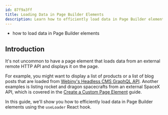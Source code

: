 ```yaml
---
id: 87f9a3ff
title: Loading Data in Page Builder Elements
description: Learn how to efficiently load data in Page Builder elements using the useLoader React hook.
---
```



<Alert type="success" title="What you'll learn">

  - how to load data in Page Builder elements

</Alert>


## Introduction

It's not uncommon to have a page element that loads data from an external remote HTTP API and displays it on the page.  

For example, you might want to display a list of products or a list of blog posts that are loaded from [Webiny's Headless CMS GraphQL API](/docs/headless-cms/basics/graphql-api). Another examples is listing rocket and dragon spacecrafts from an external SpaceX API, which is covered in the [Create a Custom Page Element](/docs/page-builder/extending/create-a-page-element) guide.


In this guide, we'll show you how to efficiently load data in Page Builder elements using the `useLoader` React hook.


